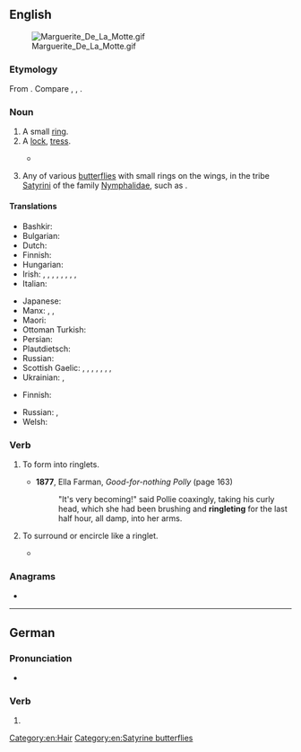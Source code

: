 ==English==
{{wikipedia}}
[[File:Marguerite De La Motte.gif|thumb]]

===Etymology===
From {{suf|en|ring|let}}. Compare {{cog|enm|ryngyl}}, {{m|enm|ryngyll}}, {{m|enm|rengel|t=ringlet}}.

===Noun===
{{en-noun}}

# A small [[ring]].
# A [[lock]], [[tress]].
#: {{ux|en|Her hair was in '''ringlets'''.}}
#* {{RQ:Baum Wizard of Oz|chapter=23|passage=She was both beautiful and young to their eyes. Her hair was a rich red in color and fell in flowing '''ringlets''' over her shoulders. Her dress was pure white but her eyes were blue, and they looked kindly upon the little girl.}}
# {{lb|en|entomology}} Any of various [[butterfly|butterflies]] with small rings on the wings, in the tribe [[Satyrini]] of the family [[Nymphalidae]], such as {{taxlink|Aphantopus hyperantus|species|ver=160930}}.

====Translations====
{{trans-top|lock, tress}}
* Bashkir: {{t|ba|бөҙрә}}
* Bulgarian: {{t+|bg|къдрица|f}}
* Dutch: {{t+|nl|pijpenkrul|f}}
* Finnish: {{t+|fi|kihara}}
* Hungarian: {{t+|hu|lokni}}
* Irish: {{t|ga|bachall|f}}, {{t|ga|búcla|m}}, {{t|ga|drol|m}}, {{t+|ga|lúibín|m}}, {{t|ga|caschiabh|f}}, {{t+|ga|fáinne|m}}, {{t|ga|fáinneog|f}}, {{t|ga|iodh|f}}, {{t+|ga|lúb|f}}
* Italian: {{t+|it|ricciolo|m}}
{{trans-mid}}
* Japanese: {{t+|ja|巻き毛|tr=makige}}
* Manx: {{t|gv|cassag|f}}, {{t|gv|kiog|f}}, {{t|gv|skiog|f}}
* Maori: {{t|mi|urumāwhatu}}
* Ottoman Turkish: {{t|ota|مار|tr=mar}}
* Persian: {{t+|fa|مرغول|tr=marğul}}
* Plautdietsch: {{t|pdt|Kroll|f}}
* Russian: {{t+|ru|ло́кон|m}}
* Scottish Gaelic: {{t|gd|cuach|f}}, {{t|gd|snìomh|m}}, {{t|gd|cleachd|f}}, {{t|gd|camalag|f}}, {{t|gd|dual|m}}, {{t|gd|camag|f}}, {{t|gd|bachlag|f}}, {{t|gd|glib|f}}
* Ukrainian: {{t|uk|ку́чер}}, {{t+|uk|ло́кон}}
{{trans-bottom}}

{{trans-top|butterfly}}
* Finnish: {{t|fi|heinäperhonen}}
{{trans-mid}}
* Russian: {{t|ru|глазо́к цвето́чный|m}}, {{t|ru|глазо́к чёрно-бу́рый|m}}
* Welsh: {{t|cy|iâr fach y glaw|f}}
{{trans-bottom}}

===Verb===
{{en-verb}}

# {{lb|en|transitive}} To form into ringlets.
#* '''1877''', Ella Farman, ''Good-for-nothing Polly'' (page 163)
#*: "It's very becoming!" said Pollie coaxingly, taking his curly head, which she had been brushing and '''ringleting''' for the last half hour, all damp, into her arms.
# {{lb|en|transitive}} To surround or encircle like a ringlet.
#* {{RQ:King Mist|passage=I think now that if it had gripped me with those suckers, I would have gone out into the mist too. But it didn't. It grabbed Norm. And the third tentacle '''ringleted''' his other ankle. Now he was being pulled away from me.}}

===Anagrams===
* {{anagrams|en|a=egilnrt|Giltner|Tingler|tingler|tringle}}

[[Category:en:Hair]]
[[Category:en:Satyrine butterflies]]

----

==German==

===Pronunciation===
* {{audio|de|De-ringlet.ogg|Audio}}

===Verb===
{{head|de|verb form}}

# {{verb form of|de|ringeln||2|p|sub|I}}